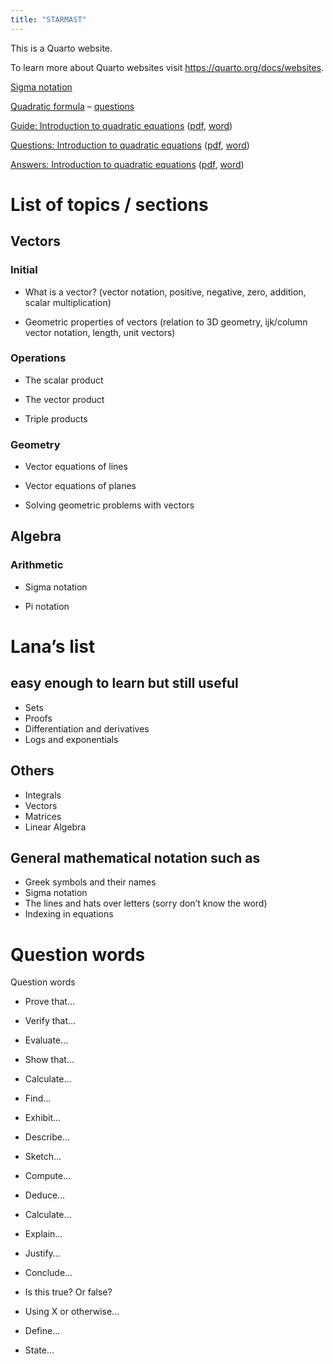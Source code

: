 ```yaml
---
title: "STARMAST"
---
```


This is a Quarto website.

To learn more about Quarto websites visit <https://quarto.org/docs/websites>.

[Sigma notation](sigmanotation.qmd) 

[Quadratic formula](quadraticformula.qmd) -- [questions](qs-quadraticformula.qmd) 

[Guide: Introduction to quadratic equations](introtoquadratics.qmd) ([pdf](introtoquadratics.pdf), [word](introtoquadratics.docx))

[Questions: Introduction to quadratic equations](qs-introtoquadratics.qmd) ([pdf](qs-introtoquadratics.pdf), [word](qs-introtoquadratics.docx))

[Answers: Introduction to quadratic equations](as-introtoquadratics.qmd) ([pdf](as-introtoquadratics.pdf), [word](qs-introtoquadratics.docx))

  
# List of topics / sections

## Vectors

### Initial

- What is a vector? (vector notation, positive, negative, zero, addition, scalar multiplication)

- Geometric properties of vectors (relation to 3D geometry, ijk/column vector notation, length, unit vectors)

### Operations

- The scalar product

- The vector product

- Triple products

### Geometry

- Vector equations of lines

- Vector equations of planes

- Solving geometric problems with vectors

## Algebra

### Arithmetic

- Sigma notation

- Pi notation

# Lana's list

## easy enough to learn but still useful

- Sets
- Proofs
- Differentiation and derivatives
- Logs and exponentials

## Others

- Integrals
- Vectors
- Matrices
- Linear Algebra

## General mathematical notation such as

- Greek symbols and their names
- Sigma notation
- The lines and hats over letters (sorry don’t know the word)
- Indexing in equations


# Question words

Question words

  * Prove that... 

  * Verify that...
  
  * Evaluate...
  
  * Show that...
  
  * Calculate...
  
  * Find...
  
  * Exhibit...
  
  * Describe...
  
  * Sketch...
  
  * Compute...
  
  * Deduce...
  
  * Calculate...
  
  * Explain...
  
  * Justify...
  
  * Conclude...
  
  * Is this true? Or false?
  
  * Using X or otherwise...
  
  * Define...
  
  * State...
